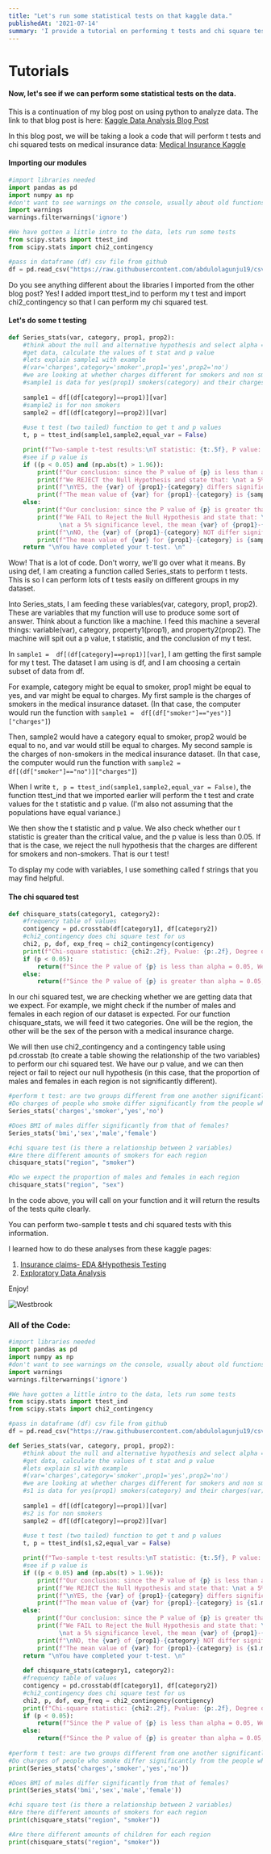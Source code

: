 ```yaml
---
title: "Let's run some statistical tests on that kaggle data."
publishedAt: '2021-07-14'
summary: 'I provide a tutorial on performing t tests and chi square tests on a Kaggle insurance dataset.'
---
```


# Tutorials

#### Now, let's see if we can perform some statistical tests on the data.
This is a continuation of my blog post on using python to analyze data. The link to that blog post is here: [Kaggle Data Analysis Blog Post](https://neuro-ver-test-19qnqtrjm-abdulolagunju19.vercel.app/simplestats/KaggleData)

In this blog post, we will be taking a look a code that will perform t tests and chi squared tests on medical insurance data: [Medical Insurance Kaggle](https://www.kaggle.com/mirichoi0218/insurance)

#### Importing our modules
```python:stats.py
#import libraries needed
import pandas as pd
import numpy as np
#don't want to see warnings on the console, usually about old functions like distplot
import warnings
warnings.filterwarnings('ignore') 

#We have gotten a little intro to the data, lets run some tests
from scipy.stats import ttest_ind
from scipy.stats import chi2_contingency 

#pass in dataframe (df) csv file from github
df = pd.read_csv("https://raw.githubusercontent.com/abdulolagunju19/csv_files/main/insurance.csv")
```
Do you see anything different about the libraries I imported from the other blog post? Yes! I added import ttest_ind to perform my t test and import chi2_contingency so that I can perform my chi squared test.

#### Let's do some t testing
```python:stats.py
def Series_stats(var, category, prop1, prop2):
    #think about the null and alternative hypothesis and select alpha = 0.05
    #get data, calculate the values of t stat and p value
    #lets explain sample1 with example
    #(var='charges',category='smoker',prop1='yes',prop2='no')
    #we are looking at whether charges different for smokers and non smokers
    #sample1 is data for yes(prop1) smokers(category) and their charges(var)
    
    sample1 = df[(df[category]==prop1)][var]
    #sample2 is for non smokers
    sample2 = df[(df[category]==prop2)][var]
    
    #use t test (two tailed) function to get t and p values
    t, p = ttest_ind(sample1,sample2,equal_var = False)

    print(f"Two-sample t-test results:\nT statistic: {t:.5f}, P value: {p}\n")
    #see if p value is 
    if ((p < 0.05) and (np.abs(t) > 1.96)):
        print(f"Our conclusion: since the P value of {p} is less than alpha = 0.05, ")
        print(f"We REJECT the Null Hypothesis and state that: \nat a 5% significance level, the mean {var} of {prop1}-{category} and {prop2}-{category} are not equal.")
        print(f"\nYES, the {var} of {prop1}-{category} differs significantly from {prop2}-{category} in the insurance dataset.")
        print(f"The mean value of {var} for {prop1}-{category} is {sample1.mean():.2f} and for {prop2}-{category} is {sample2.mean():.2f}")
    else:
        print(f"Our conclusion: since the P value of {p} is greater than alpha = 0.05, ")
        print(f"We FAIL to Reject the Null Hypothesis and state that: \
              \nat a 5% significance level, the mean {var} of {prop1}-{category} and {prop2}-{category} are equal.")
        print(f"\nNO, the {var} of {prop1}-{category} NOT differ significantly from {prop2}-{category} in the insurance dataset")
        print(f"The mean value of {var} for {prop1}-{category} is {sample1.mean():.2f} and for {prop2}-{category} is {sample2.mean():.2f}")
    return "\nYou have completed your t-test. \n"
```
Wow! That is a lot of code. Don't worry, we'll go over what it means. By using def, I am creating a function called Series_stats to perform t tests. This is so I can perform lots of t tests easily on different groups in my dataset.

Into Series_stats, I am feeding these variables(var, category, prop1, prop2). These are variables that my function will use to produce some sort of answer. Think about a function like a machine. I feed this machine a several things: variable(var), category, property1(prop1), and property2(prop2). The machine will spit out a p value, t statistic, and the conclusion of my t test.

In  `sample1 =  df[(df[category]==prop1)][var]`, I am getting the first sample for my t test. The dataset I am using is df, and I am choosing a certain subset of data from df. 

For example, category might be equal to smoker, prop1 might be equal to yes, and var might be equal to charges. My first sample is the charges of smokers in the medical insurance dataset. (In that case, the computer would run the function with `sample1 =  df[(df["smoker"]=="yes")]["charges"]`)

Then, sample2 would have a category equal to smoker, prop2 would be equal to no, and var would still be equal to charges. My second sample is the charges of non-smokers in the medical insurance dataset. (In that case, the computer would run the function with `sample2 =  df[(df["smoker"]=="no")]["charges"]`)

When I write `t, p = ttest_ind(sample1,sample2,equal_var = False)`, the function ttest_ind that we imported earlier will perform the t test and crate values for the t statistic and p value. (I'm also not assuming that the populations have equal variance.)

We then show the t statistic and p value. We also check whether our t statistic is greater than the critical value, and the p value is less than 0.05. If that is the case, we reject the null hypothesis that the charges are different for smokers and non-smokers. That is our t test!

To display my code with variables, I use something called f strings that you may find helpful.

#### The chi squared test
```python:stats.py
def chisquare_stats(category1, category2):
    #frequency table of values 
    contigency = pd.crosstab(df[category1], df[category2])
    #chi2_contingency does chi square test for us
    chi2, p, dof, exp_freq = chi2_contingency(contigency)
    print(f"Chi-square statistic: {chi2:.2f}, Pvalue: {p:.2f}, Degree of freedom: {dof}, \nexpected frequencies: \n {exp_freq}")
    if (p < 0.05):
        return(f"Since the P value of {p} is less than alpha = 0.05, We Reject the Null Hypothesis.\n") 
    else:
        return(f"Since the P value of {p} is greater than alpha = 0.05, We failed to reject Null Hypothesis.\n")
```
In our chi squared test, we are checking whether we are getting data that we expect. For example, we might check if the number of males and females in each region of our dataset is expected. For our function chisquare_stats, we will feed it two categories. One will be the region, the other will be the sex of the person with a medical insurance charge. 

We will then use chi2_contingency and a contingency table using pd.crosstab (to create a table showing the relationship of the two variables) to perform our chi squared test. We have our p value, and we can then reject or fail to reject our null hypothesis (in this case, that the proportion of males and females in each region is not significantly different).
```python:stats.py
#perform t test: are two groups different from one another significantly?
#Do charges of people who smoke differ significantly from the people who don't?
Series_stats('charges','smoker','yes','no')

#Does BMI of males differ significantly from that of females?
Series_stats('bmi','sex','male','female')

#chi square test (is there a relationship between 2 variables)
#Are there different amounts of smokers for each region
chisquare_stats("region", "smoker")

#Do we expect the proportion of males and females in each region
chisquare_stats("region", "sex")
```
In the code above, you will call on your function and it will return the results of the tests quite clearly. 

You can perform two-sample t tests and chi squared tests with this information.

I learned how to do these analyses from these kaggle pages: 
1. [Insurance claims- EDA &Hypothesis Testing](https://www.kaggle.com/yogidsba/insurance-claims-eda-hypothesis-testing)
2. [Exploratory Data Analysis](https://www.kaggle.com/nabamitachakraborty/exploratory-data-analysis)

Enjoy!

![Westbrook](/images/dancing.gif)

### All of the Code:
```python:stats.py
#import libraries needed
import pandas as pd
import numpy as np
#don't want to see warnings on the console, usually about old functions like distplot
import warnings
warnings.filterwarnings('ignore') 

#We have gotten a little intro to the data, lets run some tests
from scipy.stats import ttest_ind
from scipy.stats import chi2_contingency 

#pass in dataframe (df) csv file from github
df = pd.read_csv("https://raw.githubusercontent.com/abdulolagunju19/csv_files/main/insurance.csv")

def Series_stats(var, category, prop1, prop2):
    #think about the null and alternative hypothesis and select alpha = 0.05
    #get data, calculate the values of t stat and p value
    #lets explain s1 with example
    #(var='charges',category='smoker',prop1='yes',prop2='no')
    #we are looking at whether charges different for smokers and non smokers
    #s1 is data for yes(prop1) smokers(category) and their charges(var)
    
    sample1 = df[(df[category]==prop1)][var]
    #s2 is for non smokers
    sample2 = df[(df[category]==prop2)][var]
    
    #use t test (two tailed) function to get t and p values
    t, p = ttest_ind(s1,s2,equal_var = False)

    print(f"Two-sample t-test results:\nT statistic: {t:.5f}, P value: {p}\n")
    #see if p value is 
    if ((p < 0.05) and (np.abs(t) > 1.96)):
        print(f"Our conclusion: since the P value of {p} is less than alpha = 0.05, ")
        print(f"We REJECT the Null Hypothesis and state that: \nat a 5% significance level, the mean {var} of {prop1}-{category} and {prop2}-{category} are not equal.")
        print(f"\nYES, the {var} of {prop1}-{category} differs significantly from {prop2}-{category} in the insurance dataset.")
        print(f"The mean value of {var} for {prop1}-{category} is {s1.mean():.2f} and for {prop2}-{category} is {s2.mean():.2f}")
    else:
        print(f"Our conclusion: since the P value of {p} is greater than alpha = 0.05, ")
        print(f"We FAIL to Reject the Null Hypothesis and state that: \
              \nat a 5% significance level, the mean {var} of {prop1}-{category} and {prop2}-{category} are equal.")
        print(f"\nNO, the {var} of {prop1}-{category} NOT differ significantly from {prop2}-{category} in the insurance dataset")
        print(f"The mean value of {var} for {prop1}-{category} is {s1.mean():.2f} and for {prop2}-{category} is {s2.mean():.2f}")
    return "\nYou have completed your t-test. \n"
    
    def chisquare_stats(category1, category2):
    #frequency table of values 
    contigency = pd.crosstab(df[category1], df[category2])
    #chi2_contingency does chi square test for us
    chi2, p, dof, exp_freq = chi2_contingency(contigency)
    print(f"Chi-square statistic: {chi2:.2f}, Pvalue: {p:.2f}, Degree of freedom: {dof}, \nexpected frequencies: \n {exp_freq}")
    if (p < 0.05):
        return(f"Since the P value of {p} is less than alpha = 0.05, We Reject the Null Hypothesis.\n") 
    else:
        return(f"Since the P value of {p} is greater than alpha = 0.05, We failed to reject Null Hypothesis.\n")
    
#perform t test: are two groups different from one another significantly?
#Do charges of people who smoke differ significantly from the people who don't?
print(Series_stats('charges','smoker','yes','no'))

#Does BMI of males differ significantly from that of females?
print(Series_stats('bmi','sex','male','female'))

#chi square test (is there a relationship between 2 variables)
#Are there different amounts of smokers for each region
print(chisquare_stats("region", "smoker"))

#Are there different amounts of children for each region
print(chisquare_stats("region", "smoker"))
